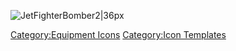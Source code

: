 [[File:JetFighterBomber2.png|JetFighterBomber2|36px]] <noinclude>[[Category:Equipment Icons]] [[Category:Icon Templates]]</noinclude>